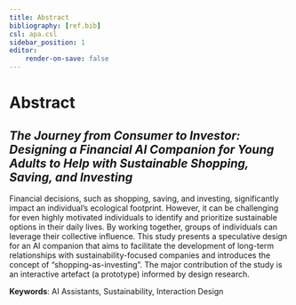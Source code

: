 ```yaml
---
title: Abstract
bibliography: [ref.bib]
csl: apa.csl
sidebar_position: 1
editor:
    render-on-save: false
---
```


# Abstract

## *The Journey from Consumer to Investor: Designing a Financial AI Companion for Young Adults to Help with Sustainable Shopping, Saving, and Investing*

Financial decisions, such as shopping, saving, and investing, significantly impact an individual's ecological footprint. However, it can be challenging for even highly motivated individuals to  identify and prioritize sustainable options in their daily lives. By working together, groups of individuals can leverage their collective influence. This study presents a speculative design for an AI companion that aims to facilitate the development of long-term relationships with sustainability-focused companies and introduces the concept of "shopping-as-investing". The major contribution of the study is an interactive artefact (a prototype) informed by design research.
 
**Keywords**: 
AI Assistants, Sustainability, Interaction Design